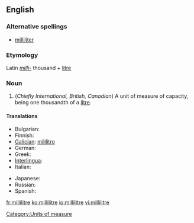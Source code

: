 ==English==

===Alternative spellings===
* {{i-c|Chiefly American}} [[milliliter]]

===Etymology===
Latin ''[[milli-]]'' thousand + [[litre]]

===Noun===
{{en-noun}}

# (''Chiefly International, British, Canadian'') A unit of measure of capacity, being one thousandth of a [[litre]].

====Translations====
{{trans-top|a unit of volume}}
* Bulgarian: {{t+|bg|милилитър|m|sc=Cyrl}}
* Finnish: {{t-|fi|millilitra}}
* [[Galician]]: [[mililitro]] {{m}}
* German: {{t-|de|Milliliter|m}}
* Greek: {{t+|el|χιλιοστόλιτρο|n|tr=chiliostolitro|sc=Grek}}
* [[Interlingua]]: {{t+|ia|mililitro|xs=Interlingua}}
* Italian: {{t+|it|millilitro|m}}
{{trans-mid}}
* Japanese: {{t-|ja|ミリリットル|tr=miririttoru|sc=Jpan}}
* Russian: {{t-|ru|миллилитр|m|tr=millilítr|sc=Cyrl}}
* Spanish: {{t+|es|mililitro|m}}
{{trans-bottom}}

[[Category:Units of measure]]

[[fr:millilitre]]
[[ko:millilitre]]
[[io:millilitre]]
[[vi:millilitre]]